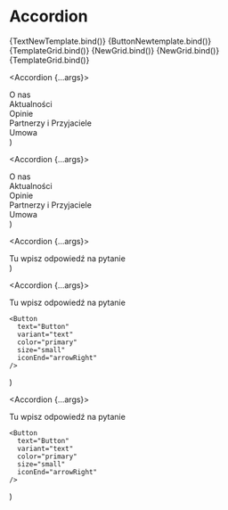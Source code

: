 
<Meta title="Components/Accordion" component={Accordion} />

# Accordion

<Canvas>
  <Story
    name="Overview - white with button"
    args={{
      color: "primary",
      activeColor: "white",
      text: "Fundacja",
    }}
  >
    {TextNewTemplate.bind()}
  </Story>
</Canvas>

<Canvas>
  <Story
    name="Overview - black with button"
    args={{
      text: "Fundacja",
      color: "red",
      activeColor: "black",
    }}
  >
    {ButtonNewtemplate.bind()}
  </Story>
</Canvas>

<Canvas>
  <Story
    name="Overview - white with links"
    args={{
      text: "Fundacja",
      color: "primary",
      activeColor: "white",
    }}
  >
    {TemplateGrid.bind()}
  </Story>
</Canvas>

<Canvas>
  <Story
    name="Overview - black with links"
    args={{
      text: "Fundacja",
      color: "red",
      activeColor: "black",
    }}
  >
    {NewGrid.bind()}
  </Story>
</Canvas>

<Canvas>
  <Story
    name="Overview - black and white"
    args={{
      text: "Fundacja",
      color: "black",
      activeColor: "black",
    }}
  >
    {NewGrid.bind()}
  </Story>
</Canvas>

<Canvas>
  <Story
    name="Overview - white and black"
    args={{
      text: "Fundacja",
      color: "white",
      activeColor: "white",
    }}
  >
    {TemplateGrid.bind()}
  </Story>
</Canvas>

<ArgsTable />

  <Accordion {...args}>
    <Div>
      O nas
    </Div>
    <Div>
      Aktualności
    </Div>
    <Div>
      Opinie
    </Div>
    <Div>
      Partnerzy i Przyjaciele
    </Div>
    <Div>
      Umowa
    </Div>
  </Accordion>
)

  <Accordion {...args}>
    <Div>
      O nas
    </Div>
    <Div>
      Aktualności
    </Div>
    <Div>
      Opinie
    </Div>
    <Div>
      Partnerzy i Przyjaciele
    </Div>
    <Div>
      Umowa
    </Div>
  </Accordion>
)

  <Accordion {...args}>
    <Div>
      Tu wpisz odpowiedź na pytanie
    </Div>
  </Accordion>
)

  <Accordion {...args}>
    <Div>Tu wpisz odpowiedź na pytanie </Div>
   
    <Button
      text="Button"
      variant="text"
      color="primary"
      size="small"
      iconEnd="arrowRight"
    />
  </Accordion>
)

  <Accordion {...args}>
    <Div>Tu wpisz odpowiedź na pytanie </Div>
   
    <Button
      text="Button"
      variant="text"
      color="primary"
      size="small"
      iconEnd="arrowRight"
    />
  </Accordion>
)
